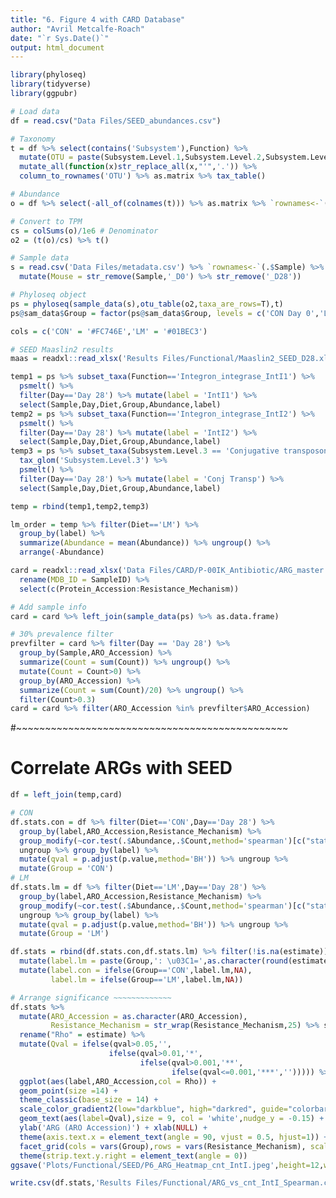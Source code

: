 ```yaml
---
title: "6. Figure 4 with CARD Database"
author: "Avril Metcalfe-Roach"
date: "`r Sys.Date()`"
output: html_document
---
```


```r
library(phyloseq)
library(tidyverse)
library(ggpubr)
```

```r
# Load data
df = read.csv("Data Files/SEED_abundances.csv")

# Taxonomy
t = df %>% select(contains('Subsystem'),Function) %>% 
  mutate(OTU = paste(Subsystem.Level.1,Subsystem.Level.2,Subsystem.Level.3, Function,sep='|')) %>% 
  mutate_all(function(x)str_replace_all(x,"'",'.')) %>% 
  column_to_rownames('OTU') %>% as.matrix %>% tax_table()

# Abundance
o = df %>% select(-all_of(colnames(t))) %>% as.matrix %>% `rownames<-`(rownames(t))

# Convert to TPM
cs = colSums(o)/1e6 # Denominator
o2 = (t(o)/cs) %>% t()

# Sample data
s = read.csv('Data Files/metadata.csv') %>% `rownames<-`(.$Sample) %>% 
  mutate(Mouse = str_remove(Sample,'_D0') %>% str_remove('_D28'))

# Phyloseq object
ps = phyloseq(sample_data(s),otu_table(o2,taxa_are_rows=T),t)
ps@sam_data$Group = factor(ps@sam_data$Group, levels = c('CON Day 0','LM Day 0','CON Day 28','LM Day 28'))

cols = c('CON' = '#FC746E','LM' = '#01BEC3')

# SEED Maaslin2 results
maas = readxl::read_xlsx('Results Files/Functional/Maaslin2_SEED_D28.xlsx',sheet = 'All Results')
```

```r
temp1 = ps %>% subset_taxa(Function=='Integron_integrase_IntI1') %>% 
  psmelt() %>% 
  filter(Day=='Day 28') %>% mutate(label = 'IntI1') %>% 
  select(Sample,Day,Diet,Group,Abundance,label)
temp2 = ps %>% subset_taxa(Function=='Integron_integrase_IntI2') %>% 
  psmelt() %>% 
  filter(Day=='Day 28') %>% mutate(label = 'IntI2') %>% 
  select(Sample,Day,Diet,Group,Abundance,label)
temp3 = ps %>% subset_taxa(Subsystem.Level.3 == 'Conjugative transposon, Bacteroidales') %>%   
  tax_glom('Subsystem.Level.3') %>% 
  psmelt() %>% 
  filter(Day=='Day 28') %>% mutate(label = 'Conj Transp') %>% 
  select(Sample,Day,Diet,Group,Abundance,label)

temp = rbind(temp1,temp2,temp3)

lm_order = temp %>% filter(Diet=='LM') %>% 
  group_by(label) %>% 
  summarize(Abundance = mean(Abundance)) %>% ungroup() %>% 
  arrange(-Abundance)
```

```r
card = readxl::read_xlsx('Data Files/CARD/P-00IK_Antibiotic/ARG_master.xlsx') %>% 
  rename(MDB_ID = SampleID) %>% 
  select(c(Protein_Accession:Resistance_Mechanism))

# Add sample info
card = card %>% left_join(sample_data(ps) %>% as.data.frame)

# 30% prevalence filter
prevfilter = card %>% filter(Day == 'Day 28') %>% 
  group_by(Sample,ARO_Accession) %>% 
  summarize(Count = sum(Count)) %>% ungroup() %>% 
  mutate(Count = Count>0) %>% 
  group_by(ARO_Accession) %>% 
  summarize(Count = sum(Count)/20) %>% ungroup() %>% 
  filter(Count>0.3)
card = card %>% filter(ARO_Accession %in% prevfilter$ARO_Accession)
```

#~~~~~~~~~~~~~~~~~~~~~~~~~~~~~~~~~~~~~~~~~~~~~~~

# Correlate ARGs with SEED

```r
df = left_join(temp,card)
```

```r
# CON
df.stats.con = df %>% filter(Diet=='CON',Day=='Day 28') %>% 
  group_by(label,ARO_Accession,Resistance_Mechanism) %>% 
  group_modify(~cor.test(.$Abundance,.$Count,method='spearman')[c("statistic","p.value","estimate")] %>% as.data.frame()) %>% 
  ungroup %>% group_by(label) %>% 
  mutate(qval = p.adjust(p.value,method='BH')) %>% ungroup %>% 
  mutate(Group = 'CON')
# LM
df.stats.lm = df %>% filter(Diet=='LM',Day=='Day 28') %>% 
  group_by(label,ARO_Accession,Resistance_Mechanism) %>% 
  group_modify(~cor.test(.$Abundance,.$Count,method='spearman')[c("statistic","p.value","estimate")] %>% as.data.frame()) %>% 
  ungroup %>% group_by(label) %>% 
  mutate(qval = p.adjust(p.value,method='BH')) %>% ungroup %>% 
  mutate(Group = 'LM')

df.stats = rbind(df.stats.con,df.stats.lm) %>% filter(!is.na(estimate)) %>% 
  mutate(label.lm = paste(Group,': \u03C1=',as.character(round(estimate,2)),', q=',signif(qval,2),sep='')) %>%
  mutate(label.con = ifelse(Group=='CON',label.lm,NA),
         label.lm = ifelse(Group=='LM',label.lm,NA))

# Arrange significance ~~~~~~~~~~~~~
df.stats %>% 
  mutate(ARO_Accession = as.character(ARO_Accession),
         Resistance_Mechanism = str_wrap(Resistance_Mechanism,25) %>% str_to_title) %>% 
  rename("Rho" = estimate) %>% 
  mutate(Qval = ifelse(qval>0.05,'',
                      ifelse(qval>0.01,'*',
                             ifelse(qval>0.001,'**',
                                    ifelse(qval<=0.001,'***',''))))) %>% 
  ggplot(aes(label,ARO_Accession,col = Rho)) +
  geom_point(size =14) +
  theme_classic(base_size = 14) +
  scale_color_gradient2(low="darkblue", high="darkred", guide="colorbar") +
  geom_text(aes(label=Qval),size = 9, col = 'white',nudge_y = -0.15) +
  ylab('ARG (ARO Accession)') + xlab(NULL) +
  theme(axis.text.x = element_text(angle = 90, vjust = 0.5, hjust=1)) +
  facet_grid(cols = vars(Group),rows = vars(Resistance_Mechanism), scales = 'free',space = 'free') +
  theme(strip.text.y.right = element_text(angle = 0))
ggsave('Plots/Functional/SEED/P6_ARG_Heatmap_cnt_IntI.jpeg',height=12,width=7)
```

```r
write.csv(df.stats,'Results Files/Functional/ARG_vs_cnt_IntI_Spearman.csv',row.names = F)
```

